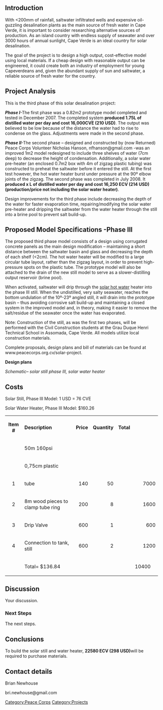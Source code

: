 == Introduction ==
With <200mm of rainfall, saltwater infiltrated wells and expensive oil-guzzling desalination plants as the main source of fresh water in Cape Verde, it is important to consider researching alternative sources of production. As an island country with endless supply of seawater and over 3000 hours of annual sunlight, Cape Verde is an ideal country for solar desalination.

The goal of the project is to design a high output, cost-effective model using local materials. If a cheap design with reasonable output can be engineered, it could create both an industry of employment for young Capeverdeans and, given the abundant supply of sun and saltwater, a reliable source of fresh water for the country.

== Project Analysis ==
This is the third phase of this solar desalination project: 

'''''Phase I '''''-The first phase was a 0.82m2 prototype model completed and tested in December 2007. The completed system '''produced 1.75L of distilled water per day and cost 16,000CVE (210 USD)'''. The output was believed to be low because of the distance the water had to rise to condense on the glass. Adjustments were made in the second phase. 

'''''Phase II '''''-The second phase – designed and constructed by (now Returned) Peace Corps Volunteer Nicholas Hanson, nfhanson@gmail.com -was an improved 1m2 model redesigned to include three shelves of water (7cm deep) to decrease the height of condensation. Additionally, a solar water pre-heater (an enclosed 0.7m2 box with 4m of zigzag plastic tubing) was constructed to preheat the saltwater before it entered the still. At the first test however, the hot water heater burst under pressure at the 90º elbow joints of the zigzag. The second phase was completed in July 2008. It '''produced x L of distilled water per day and cost 16,250 ECV (214 USD) (production/price not including the solar water heater)'''. 

Design improvements for the third phase include decreasing the depth of the water for faster evaporation time, repairing/modifying the solar water pre-heater and dripping the saltwater from the water heater through the still into a brine pool to prevent salt build-up.

== Proposed Model Specifications -Phase III ==
The proposed third phase model consists of a design using corrugated concrete panels as the main design modification – maintaining a short distance between the saltwater basin and glass and decreasing the depth of each shelf (<2cm). The hot water heater will be modified to a large circular tube layout, rather than the zigzag layout, in order to prevent high-pressure spots on the plastic tube. The prototype model will also be attached to the drain of the new still model to serve as a slower-distilling output reservoir (brine pool).

When activated, saltwater will drip through the [[solar hot water]] heater into the phase III still. When the undistilled, very salty seawater, reaches the bottom undulation of the 10º-23º angled still, it will drain into the prototype basin – thus avoiding corrosive salt build-up and maintaining a closed system in the improved model and, in theory, making it easier to remove the salt/residue of the seawater once the water has evaporated. 

Note: Construction of the still, as was the first two phases, will be performed with the Civil Construction students at the Grau Duque Henri Technical School in Assomada, Cape Verde. All models utilize local construction materials. 

Complete proposals, design plans and bill of materials can be found at www.peacecorps.org.cv/solar-project. 

'''Design plans '''

''Schematic ''– ''solar still phase III, solar water heater ''

== Costs ==
Solar Still, Phase III Model: 1 USD = 76 CVE 


Solar Water Heater, Phase III Model: $160.26


{| class="prettytable"
| <center>'''Item # '''</center>
| '''Description '''
| <div align="right">'''Price '''</div>
| <div align="right">'''Quantity '''</div>
| colspan="2" | '''Total '''
| colspan="2" | 
| colspan="2" | 
| colspan="3" | 

|-
| 
| 50m 160psi 
| 
| 
| colspan="2" | 
| colspan="2" | 

|-
| 
| 0,75cm plastic 
| 
| 
| colspan="2" | 
| colspan="2" | 
| colspan="2" | 
| colspan="3" | 

|-
| <center>1 </center>
| tube 
| <div align="right">140 </div>
| <div align="right">50 </div>
| colspan="2" | 
| colspan="2" | <div align="right">7000 </div>
| colspan="2" | 
| colspan="3" | 

|-
| <center>2 </center>
| 8m wood pieces to clamp tube ring 
| <div align="right">200 </div>
| <div align="right">8 </div>
| colspan="2" | 
| colspan="2" | <div align="right">1600 </div>

|-
| <center>3 </center>
| Drip Valve 
| <div align="right">600 </div>
| <div align="right">1 </div>
| colspan="2" | 
| colspan="2" | <div align="right">600 </div>

|-
| <center>4 </center>
| Connection to tank, still 
| <div align="right">600 </div>
| <div align="right">2 </div>
| colspan="2" | 
| colspan="2" | <div align="right">1200 </div>

|-
| 
| Total= $136.84 
| 
| 
| 
| 
| <div align="right">10400 </div>
| 
| 
| CVE 
| 
| <center><nowiki>= </nowiki></center>
| 

|}

== Discussion ==
Your discussion.

=== Next Steps ===
The next steps.

== Conclusions ==
To build the solar still and water heater, '''22580 ECV (298 USD) '''will be required to purchase materials.

== Contact details ==
Brian Newhouse 

bri.newhouse@gmail.com

{{PeaceCorpspage}}

[[Category:Peace Corps]]
[[Category:Projects]]
